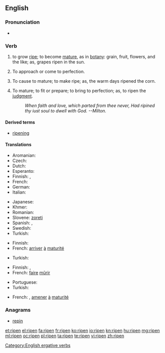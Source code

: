 ==English==
{{wikipedia|Ripening}}

===Pronunciation===
* {{IPA|/ɹaɪpən/|lang=en}}

===Verb===
{{en-verb}}

# {{intransitive}} to grow [[ripe]]; to become [[mature]], as in [[botany]]: grain, fruit, flowers, and the like; as, grapes ripen in the sun.
# {{intransitive}} To approach or come to perfection.
# {{transitive}} To cause to mature; to make ripe; as, the warm days  ripened the corn.
# {{transitive}} To mature; to fit or prepare; to bring to perfection; as, to ripen the [[judgment]].
#: ''When faith and love, which parted from thee never,       Had ripined thy iust soul to dwell with God. --Milton.''

====Derived terms====
* [[ripening]]

====Translations====
{{trans-top|to grow ripe}}
* Aromanian: {{t-|rup|coc}}
* Czech: {{t-|cs|zrát}}
* Dutch: {{t+|nl|rijpen}}
* Esperanto: {{t-|eo|maturiĝi}}
* Finnish: {{t+|fi|kypsyä}}, {{t-|fi|tuleentua}}
* French: {{t+|fr|mûrir}}
* German: {{t-|de|reifen}}
* Italian: {{t+|it|maturare}}
{{trans-mid}}
* Japanese: {{t-|ja|熟す|tr=じゅくす, jukusu|sc=Jpan}}
* Khmer: {{t+|km|ទុំ|tr=tum|sc=Khmr}}
* Romanian: {{t+|ro|coace}}
* Slovene: [[zoreti]]
* Spanish: {{t+|es|madurar}}, {{t-|es|colorear}}
* Swedish: {{t+|sv|mogna}}
* Turkish: {{t+|tr|olgunlaşmak}}
{{trans-bottom}}

{{trans-top|to approach or come to perfection}}
* Finnish: {{t+|fi|valmistua}}
* French: [[arriver]] [[à]] [[maturité]]
{{trans-mid}}
* Turkish: {{t+|tr|olgunlaşmak}}
{{trans-bottom}}

{{trans-top|to cause to mature; to make ripe}}
* Finnish: {{t-|fi|kypsyttää}}, {{t-|fi|tuleennuttaa}}
* French: [[faire]] [[mûrir]]
{{trans-mid}}
* Portuguese: {{t+|pt|amadurecer}}
* Turkish: {{t+|tr|olgunlaşmak}}
{{trans-bottom}}

{{trans-top|to bring to perfection}}
* French: {{t+|fr|mûrir}}, [[amener]] [[à]] [[maturité]]
{{trans-mid}}
{{trans-bottom}}

===Anagrams===
* [[repin#English|repin]]

[[Category:English ergative verbs]]

[[et:ripen]]
[[el:ripen]]
[[fa:ripen]]
[[fr:ripen]]
[[ko:ripen]]
[[io:ripen]]
[[kn:ripen]]
[[hu:ripen]]
[[mg:ripen]]
[[ml:ripen]]
[[oc:ripen]]
[[pl:ripen]]
[[ta:ripen]]
[[te:ripen]]
[[vi:ripen]]
[[zh:ripen]]